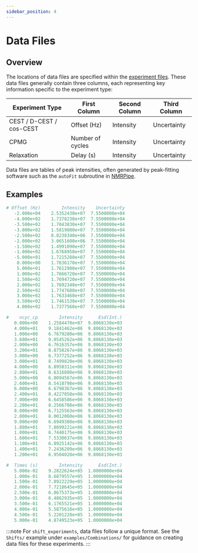 ```yaml
---
sidebar_position: 4
---
```


# Data Files

## Overview

The locations of data files are specified within the [experiment files](experiment_files.md). These data files generally contain three columns, each representing key information specific to the experiment type:

| Experiment Type         | First Column     | Second Column | Third Column |
| ----------------------- | ---------------- | ------------- | ------------ |
| CEST / D-CEST / cos-CEST| Offset (Hz)      | Intensity     | Uncertainty  |
| CPMG                    | Number of cycles | Intensity     | Uncertainty  |
| Relaxation              | Delay (s)        | Intensity     | Uncertainty  |

Data files are tables of peak intensities, often generated by peak-fitting software such as the `autoFit` subroutine in [NMRPipe](https://www.ibbr.umd.edu/nmrpipe/index.html).

## Examples


<Tabs>
<TabItem value="cest" label="CEST" default>

```python title="./Data/30Hz/F52N-H.out"
# Offset (Hz)        Intensity    Uncertainty
   -2.000e+04    2.5352430e+07  7.5500000e+04
   -4.000e+02    1.7378230e+07  7.5500000e+04
   -3.500e+02    1.7043830e+07  7.5500000e+04
   -3.000e+02    1.5819080e+07  7.5500000e+04
   -2.500e+02    8.8238340e+06  7.5500000e+04
   -2.000e+02    3.0651600e+06  7.5500000e+04
   -1.500e+02    1.4991090e+07  7.5500000e+04
   -1.000e+02    1.6768950e+07  7.5500000e+04
   -5.000e+01    1.7215280e+07  7.5500000e+04
    0.000e+00    1.7636170e+07  7.5500000e+04
    5.000e+01    1.7612980e+07  7.5500000e+04
    1.000e+02    1.7666720e+07  7.5500000e+04
    1.500e+02    1.7694720e+07  7.5500000e+04
    2.000e+02    1.7692340e+07  7.5500000e+04
    2.500e+02    1.7747680e+07  7.5500000e+04
    3.000e+02    1.7633460e+07  7.5500000e+04
    3.500e+02    1.7461530e+07  7.5500000e+04
    4.000e+02    1.7377560e+07  7.5500000e+04
```

</TabItem>
<TabItem value="cpmg" label="CPMG">

```python title="./Data/800MHz/G39N-H.out"
#    ncyc_cp        Intensity      Esd(Int.)
   0.000e+00    1.2584470e+07  9.8068130e+03
   4.000e+01    9.1841462e+06  9.8068130e+03
   1.000e+00    6.7679280e+06  9.8068130e+03
   3.600e+01    9.0545262e+06  9.8068130e+03
   2.000e+00    6.7616357e+06  9.8068130e+03
   3.200e+01    8.8758267e+06  9.8068130e+03
   3.000e+00    6.7377252e+06  9.8068130e+03
   3.000e+01    8.7499820e+06  9.8068130e+03
   4.000e+00    6.8950311e+06  9.8068130e+03
   2.800e+01    8.6316880e+06  9.8068130e+03
   5.000e+00    6.8094567e+06  9.8068130e+03
   2.600e+01    8.5410798e+06  9.8068130e+03
   6.000e+00    6.6798367e+06  9.8068130e+03
   2.400e+01    8.4227858e+06  9.8068130e+03
   7.000e+00    6.6458586e+06  9.8068130e+03
   2.200e+01    8.2566708e+06  9.8068130e+03
   8.000e+00    6.7125563e+06  9.8068130e+03
   2.000e+01    8.0012060e+06  9.8068130e+03
   9.000e+00    6.6949380e+06  9.8068130e+03
   1.800e+01    7.8099221e+06  9.8068130e+03
   1.000e+01    6.7440175e+06  9.8068130e+03
   1.600e+01    7.5330637e+06  9.8068130e+03
   1.100e+01    6.8925142e+06  9.8068130e+03
   1.400e+01    7.2436209e+06  9.8068130e+03
   1.200e+01    6.9504028e+06  9.8068130e+03
```

</TabItem>
<TabItem value="relaxation" label="Relaxation">

```python title="./Data/800MHz/S5N-H.out"
#  Times (s)        Intensity      Esd(Int.)
   5.000e-02    9.2822624e+05  1.0000000e+04
   1.000e-01    8.6879557e+05  1.0000000e+04
   1.500e-01    7.8922229e+05  1.0000000e+04
   2.000e-01    7.7218645e+05  1.0000000e+04
   2.500e-01    6.8675373e+05  1.0000000e+04
   3.000e-01    6.4862935e+05  1.0000000e+04
   3.500e-01    6.1765521e+05  1.0000000e+04
   4.000e-01    5.5875618e+05  1.0000000e+04
   4.500e-01    5.2201228e+05  1.0000000e+04
   5.000e-01    4.8749523e+05  1.0000000e+04
```

</TabItem>
</Tabs>

:::note
For `shift_experiments`, data files follow a unique format. See the `Shifts/` example under `examples/Combinations/` for guidance on creating data files for these experiments.
:::
